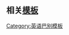 {{Userbox
  |border-c = #C0C8FF
  |border-s = 1
  |id-c     = #C0C8FF
  |id-s     = 12
  |id-fc    = #000000
  |info-c   = #F0F8FF
  |info-s   = 9
  |info-fc  = #000000
  |id       = [[Chinglish]]-1
  |info     = This user's English is not bad, but often '''forget''' "S". "S" is so troublesome '''for''' me...<br>這用戶的[[英文]]實際上不差，但是常常忘了第三人稱[[單數 (語言學)|單數]]加S，也常把[[介詞|介系詞]]搞混。
}}<noinclude><br/><br/><br/><br/><br/><br/>

==相关[[WP:模板|模板]]==
{{tl|User 中式英语}}

{{tl|User 中式英语-0}}

{{tl|User 中式英语-1}}

{{tl|User 中式英语-2}}

{{tl|User 中式英语-3}}

{{tl|User 中式英语-4}}

{{tl|User 中式英语-5}}

{{tl|User 中式英语-N}}

[[Category:英语巴别模板]]</noinclude>